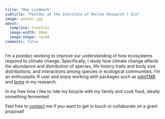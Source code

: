 ```yaml
---
title: "Max Lindmark"
subtitle: "Postdoc at the Institute of Marine Research | SLU"
image: avatar.jpg
about:
  template: trestles
  image-width: 20em
  image-shape: round
comments: false
---
```


::: {.g-col-8}

I'm a postdoc working to improve our understanding of how ecosystems respond to climate change. Specifically, I study how climate change affects the abundance and distribution of species, life history traits and body size distributions, and interactions among species in ecological communities. I'm an enthusiastic R user and enjoy working with packages such as [sdmTMB](https://pbs-assess.github.io/sdmTMB/index.html) and [brms](https://paul-buerkner.github.io/brms/) in my research.

In my free time I like to ride my bicycle with my family and cook food, ideally something fermented.

Feel free to [contact](contact) me if you want to get in touch or collaborate on a grant proposal!
:::
